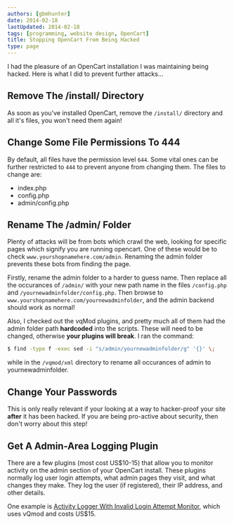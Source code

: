 ```yaml
---
authors: [gbmhunter]
date: 2014-02-18
lastUpdated: 2014-02-18
tags: [programming, website design, OpenCart]
title: Stopping OpenCart From Being Hacked
type: page
---
```


I had the pleasure of an OpenCart installation I was maintaining being hacked. Here is what I did to prevent further attacks...

## Remove The /install/ Directory

As soon as you've installed OpenCart, remove the `/install/` directory and all it's files, you won't need them again!

## Change Some File Permissions To 444

By default, all files have the permission level `644`. Some vital ones can be further restricted to `444` to prevent anyone from changing them. The files to change are:

* index.php
* config.php
* admin/config.php

## Rename The /admin/ Folder

Plenty of attacks will be from bots which crawl the web, looking for specific pages which signify you are running opencart. One of these would be to check `www.yourshopnamehere.com/admin`. Renaming the admin folder prevents these bots from finding the page.

Firstly, rename the admin folder to a harder to guess name. Then replace all the occurances of `/admin/` with your new path name in the files `/config.php` and `/yournewadminfolder/config.php`. Then browse to `www.yourshopnamehere.com/yournewadminfolder`, and the admin backend should work as normal!

Also, I checked out the vqMod plugins, and pretty much all of them had the admin folder path **hardcoded** into the scripts. These will need to be changed, otherwise **your plugins will break**. I ran the command:

```sh    
$ find -type f -exec sed -i "s/admin/yournewadminfolder/g" '{}' \;
```  

while in the `/vqmod/xml` directory to rename all occurances of admin to yournewadminfolder.

## Change Your Passwords

This is only really relevant if your looking at a way to hacker-proof your site **after** it has been hacked. If you are being pro-active about security, then don't worry about this step!

## Get A Admin-Area Logging Plugin

There are a few plugins (most cost US$10-15) that allow you to monitor activity on the admin section of your OpenCart install. These plugins normally log user login attempts, what admin pages they visit, and what changes they make. They log the user (if registered), their IP address, and other details.

One example is [Activity Logger With Invalid Login Attempt Monitor](https://www.opencart.com/index.php?route=marketplace/extension/info&extension_id=27703&filter_download_id=31), which uses vQmod and costs US$15.
